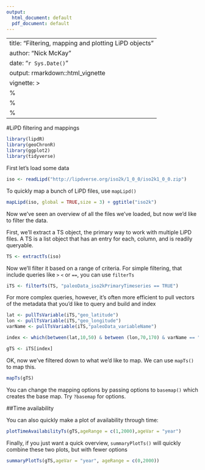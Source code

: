 ```yaml
---
output:
  html_document: default
  pdf_document: default
---
```

---
title: "Filtering, mapping and plotting LiPD objects"
author: "Nick McKay"
date: "`r Sys.Date()`"
output: rmarkdown::html_vignette
vignette: >
  %\VignetteIndexEntry{FilteringAndMapping}
  %\VignetteEngine{knitr::rmarkdown}
  %\VignetteEncoding{UTF-8}
---
  
#LiPD filtering and mappings


```r
library(lipdR)
library(geoChronR)
library(ggplot2)
library(tidyverse)
```


First let's load some data
```r
iso <- readLipd("http://lipdverse.org/iso2k/1_0_0/iso2k1_0_0.zip")
```

To quickly map a bunch of LiPD files, use `mapLipd()`

```r
mapLipd(iso, global = TRUE,size = 3) + ggtitle("iso2k")
```

Now we've seen an overview of all the files we've loaded, but now we'd like to filter the data.

First, we'll extract a TS object, the primary way to work with multiple LiPD files. A TS is a list object that has an entry for each, column, and is readily queryable. 

```r
TS <- extractTs(iso)
```

Now we'll filter it based on a range of criteria. For simple filtering, that include queries like `>` `<` or `==`, you can use `filterTs`

```r

iTS <- filterTs(TS, "paleoData_iso2kPrimaryTimeseries == TRUE")

```


For more complex queries, however, it's often more efficient to pull vectors of the metadata that you'd like to query and build and index

```r
lat <- pullTsVariable(iTS,"geo_latitude")
lon <- pullTsVariable(iTS,"geo_longitude")
varName <- pullTsVariable(iTS,"paleoData_variableName")

index <- which(between(lat,10,50) & between (lon,70,170) & varName == "d18O")

gTS <- iTS[index]
```



OK, now we've filtered down to what we'd like to map. We can use `mapTs()` to map this. 

```r
mapTs(gTS)
```

You can change the mapping options by passing options to `basemap()` which creates the base map. Try `?basemap` for options. 



##Time availability

You can also quickly make a plot of availability through time:

```r
plotTimeAvailabilityTs(gTS,ageRange = c(1,2000),ageVar = "year")
```


Finally, if you just want a quick overview, `summaryPlotTs()` will quickly combine these two plots, but with fewer options

```r
summaryPlotTs(gTS,ageVar = "year", ageRange = c(0,2000))
```







